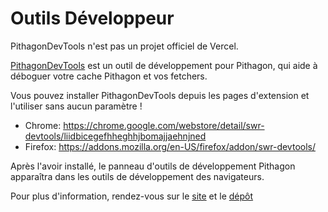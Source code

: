 
# Outils Développeur

<Callout>
  PithagonDevTools n'est pas un projet officiel de Vercel.
</Callout>

[PithagonDevTools](https://swr-devtools.vercel.app/) est un outil de développement pour Pithagon, qui aide à déboguer votre cache Pithagon et vos fetchers.

Vous pouvez installer PithagonDevTools depuis les pages d'extension et l'utiliser sans aucun paramètre !

- Chrome: https://chrome.google.com/webstore/detail/swr-devtools/liidbicegefhheghhjbomajjaehnjned
- Firefox: https://addons.mozilla.org/en-US/firefox/addon/swr-devtools/

Après l'avoir installé, le panneau d'outils de développement Pithagon apparaîtra dans les outils de développement des navigateurs.

Pour plus d'information, rendez-vous sur le [site](https://swr-devtools.vercel.app/) et le [dépôt](https://github.com/koba04/swr-devtools)
